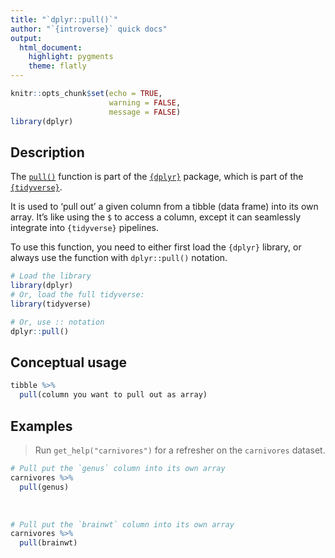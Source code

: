 ```yaml
---
title: "`dplyr::pull()`"
author: "`{introverse}` quick docs"
output: 
  html_document:
    highlight: pygments
    theme: flatly
---
```



```r
knitr::opts_chunk$set(echo = TRUE, 
                      warning = FALSE, 
                      message = FALSE)
library(dplyr)
```


## Description

The [`pull()`](https://dplyr.tidyverse.org/reference/pull.html) function is part of the [`{dplyr}`](https://dplyr.tidyverse.org/) package, which is part of the [`{tidyverse}`](https://www.tidyverse.org/).

It is used to 'pull out' a given column from a tibble (data frame) into its own array. It's like using the `$` to access a column, except it can seamlessly integrate into `{tidyverse}` pipelines.


<!-- Add the following if the topic is a function that does NOT come with base R, and uncomment/fill in the subsequent multiline HTML comment: -->
To use this function, you need to either first load the `{dplyr}` library, or always use the function with `dplyr::pull()` notation.

```r
# Load the library
library(dplyr)
# Or, load the full tidyverse:
library(tidyverse)

# Or, use :: notation
dplyr::pull()
```


## Conceptual usage 

```r
tibble %>% 
  pull(column you want to pull out as array)
```

## Examples

> Run `get_help("carnivores")` for a refresher on the `carnivores` dataset.

```r
# Pull put the `genus` column into its own array
carnivores %>% 
  pull(genus)
```

<br>  <!-- Do not delete the <br>, and make sure to keep the previous and following lines blank. -->


```r
# Pull put the `brainwt` column into its own array
carnivores %>% 
  pull(brainwt)
```
